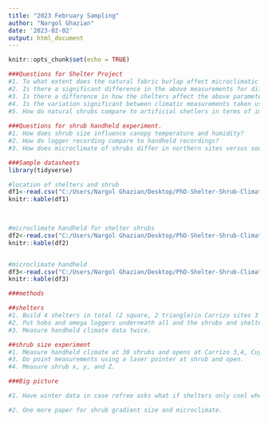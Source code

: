 ```yaml
---
title: "2023 February Sampling"
author: "Nargol Ghazian"
date: '2023-02-02'
output: html_document
---
```


```r
knitr::opts_chunk$set(echo = TRUE)
```

```r
###Questions for Shelter Project
#1. To what extent does the natural fabric burlap affect microclimatic parameters such as relative humidity (RH), temperature, and light intensity under the shelter canopy in the winter? 
#2. Is there a significant difference in the above measurements for differently-shaped shelters? 
#3. Is there a difference in how the shelters affect the above parameters at a southern, dry site versus  milder sites in the north?
#4. Is the variation significant between climatic measurements taken using data loggers and versus a handheld device?
#5. How do natural shrubs compare to artificial shetlers in terms of impacting the canopy microclimate?
  
###Questions for shrub handheld experiment. 
#1. How does shrub size influence canopy temperature and humidity?
#2. How do logger recording compare to handheld recordings?
#3. How does microclimate of shrubs differ in northern sites versus southern sites?

```

```r
###Sample datasheets
library(tidyverse)

#location of shelters and shrub
df1<-read.csv("C:/Users/Nargol Ghazian/Desktop/PhD-Shelter-Shrub-Climate/Field Season 2022/sample shelter.csv") 
knitr::kable(df1)

     

#microclimate handheld for shelter shrubs
df2<-read.csv("C:/Users/Nargol Ghazian/Desktop/PhD-Shelter-Shrub-Climate/Field Season 2022/Datasheets/Compiled Handheld climate_2022.csv")
knitr::kable(df2)


#microclimate handheld
df3<-read.csv("C:/Users/Nargol Ghazian/Desktop/PhD-Shelter-Shrub-Climate/Field Season 2022/Datasheets/shrub size and microclimate.csv")
knitr::kable(df3)

```


```r
###methods

##shelters
#1. Build 4 shelters in total (2 square, 2 triangle)in Carrizo sites 3 and 4 and pair with 2 shrubs. Do the same in Tecopa. Do the same in soda_lake open and Tecopa_open.
#2. Put hobo and omega loggers underneath all and the shrubs and shelters.
#3. Measure handheld climate data twice.

##shrub size experiment
#1. Measure handheld climate at 30 shrubs and opens at Carrizo 3,4, Cuyama 1,2,3,4, Semitropics and Tecopa_shrub. This is called MSAT (Mean Surface Air Temp)
#3. Do point measurements using a laser pointer at shrub and open.
#4. Measure shrub x, y, and Z.
```


```r
###Big picture

#1. Have winter data in case refree asks what if shelters only cool when it is super dry and hot.

#2. One more paper for shrub gradient size and microclimate.  
```

